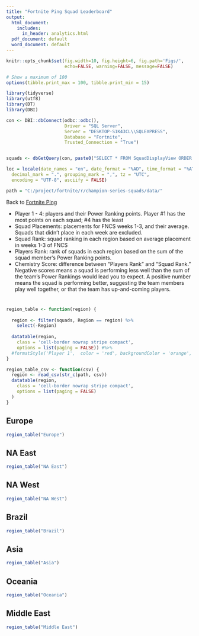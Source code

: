 ```yaml
---
title: "Fortnite Ping Squad Leaderboard"
output:
  html_document: 
    includes:
      in_header: analytics.html
  pdf_document: default
  word_document: default
---
```


```r
knitr::opts_chunk$set(fig.width=10, fig.height=6, fig.path='Figs/',
                      echo=FALSE, warning=FALSE, message=FALSE)

# Show a maximum of 100   
options(tibble.print_max = 100, tibble.print_min = 15)

library(tidyverse)
library(utf8)
library(DT)
library(DBI)

con <- DBI::dbConnect(odbc::odbc(), 
                      Driver = "SQL Server", 
                      Server = "DESKTOP-S1K43CL\\SQLEXPRESS", 
                      Database = "Fortnite", 
                      Trusted_Connection = "True")


squads <- dbGetQuery(con, paste0("SELECT * FROM SquadDisplayView ORDER BY Region, [Squad Rank]")) 

loc = locale(date_names = "en", date_format = "%AD", time_format = "%AT",
  decimal_mark = ".", grouping_mark = ",", tz = "UTC",
  encoding = "UTF-8", asciify = FALSE)

path = "C:/project/fortnite/r/champion-series-squads/data/"

```
Back to [Fortnite Ping](<https://www.fortniteping.com>) 

* Player 1 - 4: players and their Power Ranking points. Player #1 has the most points on each squad; #4 has the least
* Squad Placements: placements for FNCS weeks 1-3, and their average. Squads that didn't place in each week are excluded.
* Squad Rank: squad ranking in each region based on average placement in weeks 1-3 of FNCS
* Players Rank: rank of squads in each region based on the sum of the squad member's Power Ranking points.
* Chemistry Score: difference between "Players Rank" and "Squad Rank." Negative scores means a squad is performing less well than the sum of the team's Power Rankings would lead you to expect. A positive number means the squad is performing better, suggesting the team members play well together, or that the team has up-and-coming players.    


# {.tabset .tabset-fade}


```r

region_table <- function(region) {
  
  region <- filter(squads, Region == region) %>%
    select(-Region)
  
  datatable(region, 
    class = 'cell-border nowrap stripe compact',
    options = list(paging = FALSE)) #%>%
  #formatStyle('Player 1',  color = 'red', backgroundColor = 'orange', fontWeight = 'bold')
}

region_table_csv <- function(csv) {
  region <- read_csv(str_c(path, csv))
  datatable(region, 
    class = 'cell-border nowrap stripe compact',
    options = list(paging = FALSE)
  )
}
```

## Europe
```r

region_table("Europe")
```

## NA East
```r
region_table("NA East")
```

## NA West
```r
region_table("NA West")
```

## Brazil
```r
region_table("Brazil")
```

## Asia
```r
region_table("Asia")
```

## Oceania
```r
region_table("Oceania")
```

## Middle East
```r
region_table("Middle East")
```